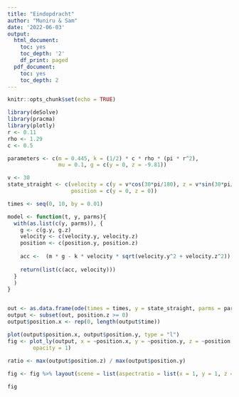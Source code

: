 ```yaml
---
title: "Eindopdracht"
author: "Muniru & Sam"
date: '2022-06-03'
output:
  html_document:
    toc: yes
    toc_depth: '2'
    df_print: paged
  pdf_document:
    toc: yes
    toc_depth: 2
---
```


```r
knitr::opts_chunk$set(echo = TRUE)
```

```r
library(deSolve)
library(pracma)
library(plotly)
r <- 0.11
rho <- 1.29
c <- 0.5

parameters <- c(m = 0.445, k = (1/2) * c * rho * (pi * r^2),
                mu = 0.1, g = c(y = 0, z = -9.81))

v <- 30
state_straight <- c(velocity = c(y = v*cos(30*pi/180), z = v*sin(30*pi/180)),
                    position = c(y = 0, z = 0))

times <- seq(0, 10, by = 0.01)

model <- function(t, y, parms){
  with(as.list(c(y, parms)), {
    g <- c(g.y, g.z)
    velocity <- c(velocity.y, velocity.z)
    position <- c(position.y, position.z)
    
    acc <-  (m * g - k * velocity * sqrt(velocity.y^2 + velocity.z^2)) / m 
    
    return(list(c(acc, velocity)))
  }
  )
}


out <- as.data.frame(ode(times = times, y = state_straight, parms = parameters, func = model, method = "euler"))
output <- subset(out, position.z >= 0)
output$position.x <- rep(0, length(output$time))

plot(output$position.x, output$position.y, type = "l")
fig <- plot_ly(output, x = ~position.x, y = ~position.y, z = ~position.z, type = 'scatter3d', mode = 'lines',
        opacity = 1)

ratio <- max(output$position.z) / max(output$position.y)
      
fig <- fig %>% layout(scene = list(aspectratio = list(x = 1, y = 1, z = ratio)))

fig
```